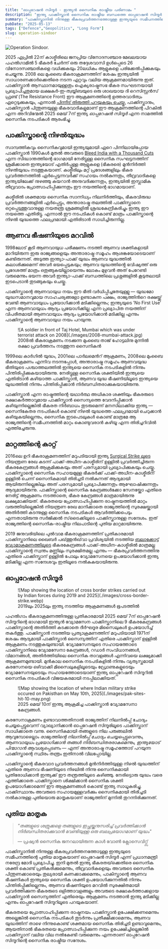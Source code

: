 ```yaml
---
title: "ഓപ്പറേഷൻ സിന്ദൂർ - ഇന്ത്യൻ സൈനിക രാഷ്ട്രീയ പരിണാമം "
description: "ഇന്ത്യ പാക്കിസ്താൻ സൈനിക രാഷ്ട്രീയ ബന്ധത്തെ ഓപ്പറേഷൻ സിന്ദൂർ എങ്ങനെ മാറ്റുന്നു എന്ന് ഒരു അവലോകനം."
summary: "പാക്കിസ്താനിൽ നിന്നുള്ള ഭീകരപ്രവർത്തനത്തോടുള്ള ഇന്ത്യയുടെ സമീപനത്തിന്റെ പുതിയ മാതൃകയായ ഓപ്പറേഷൻ സിന്ദൂറിനെക്കുറിച്ചു ചരിത്രപരമായ ഒരവലോകനം."
pubDate: "2025-05-13"
tags: ["Defence","Geopolitics", "Long Form"]
slug: operation-sindoor
---
```


![Operation Sindoor.](./images/op-sindoor.png)

2025 ഏപ്രിൽ 22ന് കാശ്മീരിലെ ജനപ്രിയ വിനോദസഞ്ചാര മേഖലയായ പഹൽഗാമിൽ 5 ഭീകരർ ചേർന്ന് ഒരു തദ്ദേശവാസി ഉൾപ്പെടെ 26 വിനോദസഞ്ചാരികളെ വധിക്കുകയും 20ലധികം ആളുകളെ പരിക്കേൽപ്പിക്കുകയും ചെയ്യുന്നു. 2008 ലെ മുംബൈ ഭീകരാക്രമണത്തിന് ശേഷം ഇന്ത്യയിൽ സാധാരണക്കാർക്കെതിരെ നടന്ന ഏറ്റവും വലിയ ആക്രമണമായിരുന്നു ഇത്. പാക്കിസ്താൻ ആസ്ഥാനമായുള്ളതും ഐക്യരാഷ്ട്രസഭ ഭീകര സംഘടനയായി പ്രഖ്യാപിച്ചതുമായ ലക്ഷകർ-ഇ-ത്വയ്യിബയുടെ ഒരു ശാഖയായ ദി റെസിസ്റ്റൻസ് ഫ്രണ്ട് (The Resistance Front) ഈ ആക്രമണത്തിന്റെ ഉത്തരവാദിത്വം ഏറ്റെടുക്കുകയും, എന്നാൽ [പിന്നീട് തിരുത്തി പറയുകയും ചെയ്തു.](https://www.thehindu.com/news/national/as-pressure-mounts-trf-denies-involvement-in-pahalgam-attack/article69495143.ece) പാക്കിസ്താനും, പാക്കിസ്താൻ പിന്തുണയുള്ള ഭീകരവാദികളുമാണ് ഈ ആക്രമണത്തിന്റെ പിറകിൽ എന്ന അറിവിന്മേൽ 2025 മെയ് 7ന് ഇന്ത്യ *ഓപ്പറേഷൻ സിന്ദൂർ* എന്ന നാമത്തിൽ സൈനിക നടപടികൾ ആരംഭിച്ചു.

## പാക്കിസ്താന്റെ നിഴൽയുദ്ധം

സാമ്പത്തികവും സൈനികവുമായി ഇന്ത്യയുമായി ഏറെ പിന്നിലായിപ്പോയ പാക്കിസ്താൻ 1990കൾ മുതൽ അവരുടെ [Bleed India with a Thousand Cuts](https://en.wikipedia.org/wiki/Bleed_India_with_a_Thousand_Cuts) എന്ന സിദ്ധാന്തത്തിന്റെ ഭാഗമായി നേരിട്ടുള്ള സൈനിക സംഘട്ടനത്തിന് ശ്രമിക്കാതെ ഇന്ത്യയോട് എതിർപ്പുള്ള ആളുകളെ (ഭീകരരെ) മുൻനിർത്തി നിഴൽയുദ്ധം നടത്തുകയാണ്. കശ്മീരിലും മറ്റ് പ്രദേശങ്ങളിലും ഭീകര പ്രവർത്തനത്തിൽ ഏർപ്പെടുന്നവർക്ക് സഹായം നൽകുന്നതും, തീവ്രവാദികളെ ഇന്ത്യയിലേക്ക് നുഴഞ്ഞു കയറാൻ അനുവദിക്കുന്നതും, ഇന്ത്യയിൽ ഇസ്ലാമിക തീവ്രവാദം പ്രോത്സാഹിപ്പിക്കുന്നതും ഈ നയത്തിന്റെ ഭാഗമായാണ്.

കശ്മീരിൽ ശക്തമായ സൈനിക സാന്നിധ്യം നിലനിർത്തിയും, ഭീകരവിരുദ്ധ പ്രവർത്തനങ്ങളിൽ ഏർപ്പെട്ടും, അന്താരാഷ്ട്ര തലത്തിൽ പാക്കിസ്താനെ ഒറ്റപ്പെടുത്തുവാനുള്ള നയതന്ത്ര ശ്രമങ്ങളിൽ ശ്രദ്ധകേന്ദ്രീകരിച്ചും ഇന്ത്യ ഈ നയത്തെ എതിരിട്ടു. എന്നാൽ ഈ നടപടികൾ കൊണ്ട് മാത്രം പാക്കിസ്താന്റെ നിഴൽ യുദ്ധത്തെ ഫലപ്രദമായി എതിരിടാൻ സാധിച്ചിരുന്നില്ല.

## ആണവ ഭീഷണിയുടെ മറവിൽ

1998ലോട്  കൂടി ആണവായുധ പരീക്ഷണം നടത്തി ആണവ ശക്തികളായി മാറിയിരുന്ന ഇരു രാജ്യങ്ങളെയും അന്താരാഷ്ട്ര  സമൂഹം ആശങ്കയോടെയാണ് കണ്ടിരുന്നത്. അടുത്ത ഇന്ത്യാ-പാക്ക് യുദ്ധം ആണവ യുദ്ധത്തിൽ കലാശിക്കുമെന്ന് അവർ ഭയപ്പെടുകയും; ആണവ യുദ്ധത്തിൻ്റെ ഭവിഷ്യത്ത് ഒരു പ്രദേശത്ത് മാത്രം ഒതുങ്ങുകയില്ലായെന്നും ലോകം മുഴുവൻ അത് പേറേണ്ടി വരുമെന്നും ഭയന്ന അവർ ഇന്ത്യാ-പാക്ക് ബന്ധത്തിലെ പ്രശ്നങ്ങളിൽ കൂടുതലായി ഇടപെടാൻ തുടങ്ങുകയും ചെയ്തു.

പാക്കിസ്താന്റെ ആണവായുധ നയം ഈ ഭീതി വർധിപ്പിച്ചതേയുള്ളു — യുദ്ധമോ യുദ്ധസമാനവുമായ സാഹചര്യങ്ങളോ ഉണ്ടാകുന്ന പക്ഷം, രാജ്യത്തിൻറെ രക്ഷയ്ക്ക് വേണ്ടി ആണവായുധം പ്രയോഗിക്കാൻ മടിക്കില്ലെന്നും; ഇന്ത്യയുടെ 'No First Use' എന്ന ആണവായുധം ആദ്യം പ്രയോഗിക്കില്ല എന്ന പ്രഖ്യാപിത നയത്തിന് വിപരീതമായി ആണവായുധം ആദ്യം പ്രയോഗിക്കാൻ മടിക്കില്ല എന്നും പാക്കിസ്താന്റെ ആണവായുധ നയം പറയുന്നു.

<figure>
  ![A soldier in front of Taj Hotel, Mumbai which was under terrorist attack on 2008](./images/2008-mumbai-attack.jpg)
  <figcaption>2008ൽ ഭീകരാക്രമണം നടക്കുന്ന മുംബൈ താജ് ഹോട്ടലിനു മുന്നിൽ രക്ഷാ പ്രവർത്തനം നടത്തുന്ന സൈനികൻ</figcaption>
</figure>

1999ലെ കാർഗിൽ യുദ്ധം, 2001ലെ പാർലമെൻറ് ആക്രമണം, 2008ലെ മുംബൈ ഭീകരാക്രമണം എന്നിവ നടന്നപ്പോൾ, അന്താരാഷ്ട്ര സമൂഹം ആണവയുദ്ധ ഭീതിയുടെ പശ്ചാത്തലത്തിൽ ഇന്ത്യയെ സൈനിക നടപടികളിൽ നിന്നും പിന്തിരിപ്പിക്കുകയായിരുന്നു. നേരിട്ടുള്ള സൈനിക ശക്തിയിൽ ഇന്ത്യയെ എതിരിടാൻ കഴിയാത്ത പാക്കിസ്താൻ, ആണവ യുദ്ധ ഭീഷണിയിലൂടെ ഇന്ത്യയെ യുദ്ധത്തിൽ നിന്നും പിന്തിരിപ്പിക്കാൻ നിർബന്ധിതരാക്കുകയായിരുന്നു.

പാക്കിസ്താൻ എന്ന രാഷ്ട്രത്തിന്റെ യഥാർത്ഥ അധികാര ശക്തിയും ഭീകരരുടെ രക്ഷാകർത്താവുമായ പാക്കിസ്താൻ സൈന്യത്തെ വേദനിപ്പിക്കാൻ കഴിയുന്നില്ലെങ്കിൽ ഭീകരത നിർബാധം തുടരുമെന്ന് മനസിലാക്കിയ ഇന്ത്യ —  സൈനികേതര നടപടികൾ കൊണ്ട്  നിഴൽ യുദ്ധത്തെ ഫലപ്രദമായി ചെറുക്കാൻ കഴിയുകയില്ലെന്നും, സൈനിക ഇടപെടലുകൾ കൊണ്ട് മാത്രമേ ആ രാജ്യത്തിന്റെ സമീപനത്തിൽ മാറ്റം കൊണ്ടുവരാൻ കഴിയൂ എന്ന തിരിച്ചറിവിൽ എത്തിച്ചേരുന്നു. 

## മാറ്റത്തിന്റെ കാറ്റ്

2016ലെ ഉറി ഭീകരാക്രമണത്തിന് മറുപടിയായി ഇന്ത്യ [Surgical Strike ലൂടെ](https://en.wikipedia.org/wiki/2016_Indian_Line_of_Control_strike) നിയന്ത്രണ രേഖ കടന്ന് പാക്ക്-അധീന-കാശ്മീരിന്  ഉള്ളിൽ പ്രവർത്തിച്ചിരുന്ന ഭീകരകേന്ദ്രങ്ങൾ ആക്രമിക്കുകയും അത് പരസ്യമായി പ്രഖ്യാപിക്കുകയും ചെയ്തു.  പാക്കിസ്താന്റെ സൈനിക സഹായമുള്ള ഭീകരർക്ക് പാക്ക്-അധീന-കാശ്മീരിന് ഉള്ളിൽ ചെന്ന് സൈനികമായി തിരിച്ചടി നൽകുന്നത്  ആദ്യമായി ആയിരുന്നില്ലെങ്കിലും അത് പരസ്യമായി പ്രഖ്യാപിക്കുന്നതും ആഘോഷിക്കുന്നതും ആദ്യമായിരുന്നു. പാക്കിസ്താന്റെ സൈനിക കേന്ദ്രങ്ങൾക്കോ സേനയ്ക്കോ എതിരെ നേരിട്ട് ആക്രമണം നടത്താതെ, ഭീകര കേന്ദ്രങ്ങൾ മാത്രമായിരുന്നു ലക്ഷ്യമാക്കിയത്. ഭീകരതയെ പ്രോത്സാഹിപ്പിക്കുന്ന രാഷ്ട്രനയത്തിൽ മാറ്റം വരുത്തിയില്ലെങ്കിൽ നിയന്ത്രണ രേഖ മാനിക്കാതെ രാജ്യത്തിന്റെ സുരക്ഷയ്ക്കായി അതിർത്തി കടന്നുള്ള സൈനിക നടപടികൾ ആവർത്തിക്കപെടും എന്നതായിരുന്നു സർജിക്കൽ സ്‌ട്രൈക്കിലൂടെ പാക്കിസ്താനുള്ള സന്ദേശം. ഇത്  രാജ്യത്തിന്റെ സൈനിക-രാഷ്ട്രീയ നിലപാടിന്റെ പുതിയ മാറ്റമായിരുന്നു. 

2019 ജനുവരിയിലെ പുൽവാമ ഭീകരാക്രമണത്തിന് പ്രതികാരമായി പാക്കിസ്താനിലെ ഖൈബർ പഖ്‌ത്തുൻഖ്‌വാ പ്രവിശ്യയിൽ നടത്തിയ [ബലാക്കോട്ട് വ്യോമാക്രമണത്തിലൂടെ](https://en.wikipedia.org/wiki/2019_Balakot_airstrike) ഭീകരകേന്ദ്രങ്ങൾ പാക്ക്-അധീന-കാശ്മീരിൽ മാത്രമല്ല പാക്കിസ്താന്റെ സ്വന്തം മണ്ണിലും സുരക്ഷിതമല്ല എന്നും — ഭീകരപ്രവർത്തനത്തിനു എതിരെ പാക്കിസ്താന് ഉള്ളിൽ പോലും വ്യോമസേനയെ ഉപയോഗിക്കാൻ ഇന്ത്യ മടിക്കില്ല എന്ന സന്ദേശവും ഇതിലൂടെ നൽകുകയായിരുന്നു.

## ഓപ്പറേഷൻ സിന്ദൂർ

<figure>
  ![Map showing the location of cross border strikes carried out by Indian forces during 2019 and 2025](./images/cross-border-strike.webp)
  <figcaption>2019ലും 2025ലും ഇന്ത്യ നടത്തിയ ആക്രമണങ്ങൾ ഭൂപടത്തിൽ</figcaption>
</figure>
 
പഹൽഗാം ഭീകരാക്രമണത്തിനുള്ള പ്രതികാരമായി 2025 മെയ് 7ന്  ഓപ്പറേഷൻ സിന്ദൂറിന്റെ ഭാഗമായി ഇന്ത്യൻ വ്യോമസേന പാക്കിസ്താനിലെ 9 ഭീകരകേന്ദ്രങ്ങൾ പാക്കിസ്താന്റെ അതിർത്തി കടക്കാതെ ദീർഘദൂര മിസൈലുകൾ ഉപയോഗിച്ച് തകർത്തു. പാക്കിസ്താൻ നടത്തിയ പ്രത്യാക്രമണത്തിന് മറുപടിയായി 1971ന് ശേഷം ആദ്യമായി പാക്കിസ്താൻ സൈന്യത്തിന് എതിരെ പാക്കിസ്താന് ഉള്ളിൽ ആക്രമണം നടത്തുകയുണ്ടായി. വ്യോമസേനയുടെ സഹായത്തോടെ  പാക്കിസ്താനിലെ വ്യോമസേനാ കേന്ദ്രങ്ങൾ, റഡാർ സംവിധാനങ്ങൾ, വിമാനങ്ങൾ, അതിർത്തിയിലെ സൈനിക താവളങ്ങൾ എന്നിവയെ ലക്ഷ്യമാക്കി ആക്രമണമുണ്ടായി. മുൻകാല സൈനിക നടപടികളിൽ നിന്നും വ്യത്യസ്തമായി കരസേനയെ ഒഴിവാക്കി മിസൈലുകളിലൂടെയും ഡ്രോണുകളുടെയും വ്യോമസേനയുടെയും സഹായത്തോടെയാണ് ഇന്ത്യ ഓപ്പറേഷൻ സിന്ദൂറിൽ സൈനിക നടപടികൾ വിജയകരമായി നടപ്പിലാക്കിയത്.

<figure>
  ![Map showing the location of where Indian military strike occured on Pakisthan on May 10th, 2025](./images/pak-sites-hit-10-may.png)
  <figcaption>2025 മെയ് 10ന് ഇന്ത്യ ആക്രമിച്ച പാക്കിസ്താൻ വ്യോമസേനാ കേന്ദ്രങ്ങൾ.</figcaption>
</figure>

കരസേനാക്രമണം ഉണ്ടാവാത്തതിനാൽ രാജ്യത്തിന് നിലനിൽപ്പ് ചോദ്യം ചെയ്യപ്പെട്ടുവെന്ന് വ്യാഖ്യാനിക്കാൻ ഓപ്പറേഷൻ സിന്ദൂരിലൂടെ പാക്കിസ്താന് സാധിക്കാതെ വന്നു. സൈനികമായി തങ്ങളുടെ നില പരുങ്ങലിൽ ആവുമ്പോഴെല്ലാം *രാജ്യത്തിന്റെ നിലനിൽപ്പ് ചോദ്യം ചെയ്യപ്പെട്ടുവെന്നും, ആണവായുധം പ്രയോഗിക്കാൻ തങ്ങൾ നിർബന്ധിതരരാകുമെന്നും, ഇന്ത്യയോട് പിന്മാറാൻ ആവശ്യപ്പെടണം* — എന്ന് അന്താരാഷ്ട്ര സമൂഹത്തോട് പറയുന്ന പാക്കിസ്താന്റെ സ്ഥിരം തന്ത്രം ഇതിനാൽ വിലപ്പോയില്ല.

പാക്കിസ്താന്റെ ഭീകരവാദ പ്രവർത്തനങ്ങൾ മുൻനിർത്തിയുള്ള നിഴൽ യുദ്ധത്തിന് എതിരെ ആണവ ഭീഷണിയുടെ നിഴലിൽ നിന്നു സൈനികമായി പ്രതിരോധിക്കാൻ ഇന്ത്യക്ക് ഈ തന്ത്രത്തിലൂടെ കഴിഞ്ഞു. നേരിട്ടൊരു യുദ്ധം വരെ എത്തിക്കാതെ പാക്കിസ്താനെ ശിക്ഷിക്കാൻ സൈനിക ശക്തി ഉപയോഗിക്കാമെന്ന് ഈ ആക്രമണങ്ങൾ കൊണ്ട് ഇന്ത്യ സാധൂകരിച്ചു. പാക്കിസ്ഥാനും അവരുടെ സഹായമുള്ളവർക്കും സൈനികമായി തിരിച്ചടി നൽകാനുള്ള പുതിയൊരു മാതൃകയാണ് രാജ്യത്തിന് മുന്നിൽ തുറന്നിരിക്കുന്നത്. 

## പുതിയ മാതൃക

> *"തങ്ങളുടെ ശത്രുക്കളെ തങ്ങളുടെ ഇച്ഛയ്ക്കനുസരിച്ച് പ്രവർത്തിക്കാൻ നിർബന്ധിതരാക്കുവാൻ വേണ്ടിയുള്ള ഒരു ബലപ്രയോഗമാണ് യുദ്ധം"*
>
> — പ്രഷ്യൻ സൈനിക ജനറലായിരുന്ന കാൾ വോൺ ക്ലോസെവിറ്റ്സ്

പാക്കിസ്താനിൽ നിന്നുള്ള ഭീകരപ്രവർത്തനത്തോടുള്ള ഇന്ത്യയുടെ സമീപനത്തിന്റെ പുതിയ മാതൃകയാണ് ഓപ്പറേഷൻ സിന്ദൂർ എന്ന് പ്രധാനമന്ത്രി നരേന്ദ്ര മോദി പ്രഖ്യാപിച്ചു. ഇനി മുതൽ ഇന്ത്യ ഭീകരതയ്‌ക്കെതിരെ സൈനിക ശക്തി കൊണ്ട് പ്രതികരിക്കുമെന്നും, തീവ്രവാദികളെയും അവരുടെ സൈനിക പിന്തുണക്കാരെയും തുല്യരായി കണക്കാക്കുമെന്നും, പാകിസ്താന്റെ ആണവ ഭീഷണികൾ ഇന്ത്യയെ സൈനിക ശക്തി ഉപയോഗിക്കുന്നതിൽ നിന്നും പിന്തിരിപ്പിക്കില്ലെന്നും, ആണവ ഭീഷണിയുടെ മറവിൽ സുരക്ഷിതമായി പ്രവർത്തിക്കുന്ന ഭീകരരുടെ ഒളിത്താവളങ്ങളും അവരുടെ രക്ഷാകർത്താക്കളായ പാക്കിസ്താൻ സൈന്യത്തിന് എതിരെയും ആക്രമണം നടത്താൻ ഇന്ത്യ മടിക്കില്ല എന്നും ഓപ്പറേഷൻ സിന്ദൂറിലൂടെ പറയുകയാണ്. 

ഭീകരതയെ പ്രോത്സാഹിപ്പിക്കുന്ന രാഷ്ട്രനയം പാക്കിസ്താൻ ഉപേക്ഷിക്കണമെന്നും അല്ലെങ്കിൽ സൈനിക നടപടികൾ തുടർന്നും പ്രതീക്ഷിക്കാമെന്നും,  ആണവ യുദ്ധത്തിന് താഴെ നിന്നുകൊണ്ട് ശക്തമായ സൈനിക തിരിച്ചടി ഉണ്ടാവുമെന്നും, ആയതിനാൽ ഭീകരതയെ പ്രോത്സാഹിപ്പിക്കുന്ന നയം ഉപേക്ഷിച്ചില്ലെങ്കിൽ പാക്കിസ്താന് വലിയ വില നൽകേണ്ടി വരുമെന്നും എന്നതാണ് ഓപ്പറേഷൻ സിന്ദൂറിന്റെ സൈനിക രാഷ്ട്രീയ സന്ദേശം.
